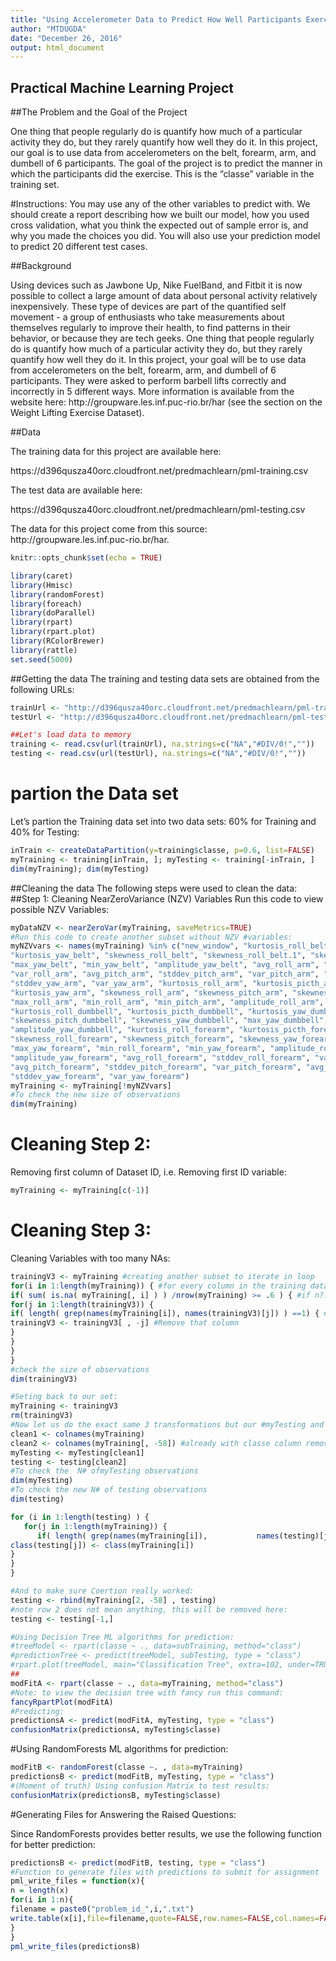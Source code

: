 ---
title: "Using Accelerometer Data to Predict How Well Participants Exercise"
author: "MTDUGDA"
date: "December 26, 2016"
output: html_document
---
## Practical Machine Learning Project

##The Problem and the Goal of the Project

One thing that people regularly do is quantify how much of a particular activity they do, but they rarely quantify how well they do it. In this project, our goal is to use data from accelerometers on the belt, forearm, arm, and dumbell of 6 participants. The goal of the project is to predict the manner in which the participants did the exercise. This is the "classe" variable in the training set.

#Instructions:
You may use any of the other variables to predict with. We should create a report describing how we built our model, how you used cross validation, what you think the expected out of sample error is, and why you made the choices you did. You will also use your prediction model to predict 20 different test cases.

##Background

Using devices such as Jawbone Up, Nike FuelBand, and Fitbit it is now possible to collect a large amount of data about personal activity relatively inexpensively. These type of devices are part of the quantified self movement - a group of enthusiasts who take measurements about themselves regularly to improve their health, to find patterns in their behavior, or because they are tech geeks. One thing that people regularly do is quantify how much of a particular activity they do, but they rarely quantify how well they do it. In this project, your goal will be to use data from accelerometers on the belt, forearm, arm, and dumbell of 6 participants. They were asked to perform barbell lifts correctly and incorrectly in 5 different ways. More information is available from the website here: http://groupware.les.inf.puc-rio.br/har (see the section on the Weight Lifting Exercise Dataset).

##Data

The training data for this project are available here:

https://d396qusza40orc.cloudfront.net/predmachlearn/pml-training.csv

The test data are available here:

https://d396qusza40orc.cloudfront.net/predmachlearn/pml-testing.csv


The data for this project come from this source: http://groupware.les.inf.puc-rio.br/har.



```{r setup, include=FALSE}
knitr::opts_chunk$set(echo = TRUE)
```

```{r,echo=TRUE}
library(caret)
library(Hmisc)
library(randomForest)
library(foreach)
library(doParallel)
library(rpart)
library(rpart.plot)
library(RColorBrewer)
library(rattle)
set.seed(5000)
```

##Getting the data
The training and testing data sets are obtained from the following URLs:

```{r,echo=TRUE}
trainUrl <- "http://d396qusza40orc.cloudfront.net/predmachlearn/pml-training.csv"
testUrl <- "http://d396qusza40orc.cloudfront.net/predmachlearn/pml-testing.csv"

##Let's load data to memory
training <- read.csv(url(trainUrl), na.strings=c("NA","#DIV/0!",""))
testing <- read.csv(url(testUrl), na.strings=c("NA","#DIV/0!",""))
```

# partion the Data set
Let's partion the Training data set into two data sets: 60% for Training and 40% for Testing:
```{r,echo=TRUE}
inTrain <- createDataPartition(y=training$classe, p=0.6, list=FALSE)
myTraining <- training[inTrain, ]; myTesting <- training[-inTrain, ]
dim(myTraining); dim(myTesting)
```

##Cleaning the data
The following steps were used to clean the data:
##Step 1: 
Cleaning NearZeroVariance (NZV) Variables Run this code to view possible NZV Variables:

```{r,echo=TRUE}
myDataNZV <- nearZeroVar(myTraining, saveMetrics=TRUE)
#Run this code to create another subset without NZV #variables:
myNZVvars <- names(myTraining) %in% c("new_window", "kurtosis_roll_belt", "kurtosis_picth_belt",
"kurtosis_yaw_belt", "skewness_roll_belt", "skewness_roll_belt.1", "skewness_yaw_belt",
"max_yaw_belt", "min_yaw_belt", "amplitude_yaw_belt", "avg_roll_arm", "stddev_roll_arm",
"var_roll_arm", "avg_pitch_arm", "stddev_pitch_arm", "var_pitch_arm", "avg_yaw_arm",
"stddev_yaw_arm", "var_yaw_arm", "kurtosis_roll_arm", "kurtosis_picth_arm",
"kurtosis_yaw_arm", "skewness_roll_arm", "skewness_pitch_arm", "skewness_yaw_arm",
"max_roll_arm", "min_roll_arm", "min_pitch_arm", "amplitude_roll_arm", "amplitude_pitch_arm",
"kurtosis_roll_dumbbell", "kurtosis_picth_dumbbell", "kurtosis_yaw_dumbbell", "skewness_roll_dumbbell",
"skewness_pitch_dumbbell", "skewness_yaw_dumbbell", "max_yaw_dumbbell", "min_yaw_dumbbell",
"amplitude_yaw_dumbbell", "kurtosis_roll_forearm", "kurtosis_picth_forearm", "kurtosis_yaw_forearm",
"skewness_roll_forearm", "skewness_pitch_forearm", "skewness_yaw_forearm", "max_roll_forearm",
"max_yaw_forearm", "min_roll_forearm", "min_yaw_forearm", "amplitude_roll_forearm",
"amplitude_yaw_forearm", "avg_roll_forearm", "stddev_roll_forearm", "var_roll_forearm",
"avg_pitch_forearm", "stddev_pitch_forearm", "var_pitch_forearm", "avg_yaw_forearm",
"stddev_yaw_forearm", "var_yaw_forearm")
myTraining <- myTraining[!myNZVvars]
#To check the new size of observations
dim(myTraining)
```

# Cleaning Step 2: 
Removing first column of Dataset ID, i.e. Removing first ID variable:

```{r,echo=TRUE}
myTraining <- myTraining[c(-1)]
```

# Cleaning Step 3: 
Cleaning Variables with too many NAs:

```{r,echo=TRUE}
trainingV3 <- myTraining #creating another subset to iterate in loop
for(i in 1:length(myTraining)) { #for every column in the training dataset
if( sum( is.na( myTraining[, i] ) ) /nrow(myTraining) >= .6 ) { #if n?? NAs > 60% of total observations
for(j in 1:length(trainingV3)) {
if( length( grep(names(myTraining[i]), names(trainingV3)[j]) ) ==1) { #if the columns are the same:
trainingV3 <- trainingV3[ , -j] #Remove that column
}
}
}
}
#check the size of observations
dim(trainingV3)

#Seting back to our set:
myTraining <- trainingV3
rm(trainingV3)
#Now let us do the exact same 3 transformations but our #myTesting and testing data sets.
clean1 <- colnames(myTraining)
clean2 <- colnames(myTraining[, -58]) #already with classe column removed
myTesting <- myTesting[clean1]
testing <- testing[clean2]
#To check the  N# ofmyTesting observations
dim(myTesting)
#To check the new N# of testing observations
dim(testing)
```


```{r,echo=TRUE}
for (i in 1:length(testing) ) {
   for(j in 1:length(myTraining)) {
      if( length( grep(names(myTraining[i]),           names(testing)[j]) ) ==1) {
class(testing[j]) <- class(myTraining[i])
}
}
}

#And to make sure Coertion really worked:
testing <- rbind(myTraining[2, -58] , testing) 
#note row 2 does not mean anything, this will be removed here:
testing <- testing[-1,]

#Using Decision Tree ML algorithms for prediction: 
#treeModel <- rpart(classe ~ ., data=subTraining, method="class")
#predictionTree <- predict(treeModel, subTesting, type = "class")
#rpart.plot(treeModel, main="Classification Tree", extra=102, under=TRUE, faclen=0)
##
modFitA <- rpart(classe ~ ., data=myTraining, method="class")
#Note: to view the decision tree with fancy run this command:
fancyRpartPlot(modFitA)
#Predicting:
predictionsA <- predict(modFitA, myTesting, type = "class")
confusionMatrix(predictionsA, myTesting$classe)
```

#Using RandomForests ML algorithms for prediction: 
```{r,echo=TRUE}
modFitB <- randomForest(classe ~. , data=myTraining)
predictionsB <- predict(modFitB, myTesting, type = "class")
#(Moment of truth) Using confusion Matrix to test results:
confusionMatrix(predictionsB, myTesting$classe)
```

#Generating Files for Answering the Raised Questions:

Since RandomForests provides better results, we use the following function for better prediction:

```{r,echo=TRUE}
predictionsB <- predict(modFitB, testing, type = "class")
#Function to generate files with predictions to submit for assignment
pml_write_files = function(x){
n = length(x)
for(i in 1:n){
filename = paste0("problem_id_",i,".txt")
write.table(x[i],file=filename,quote=FALSE,row.names=FALSE,col.names=FALSE)
}
}
pml_write_files(predictionsB)
```
